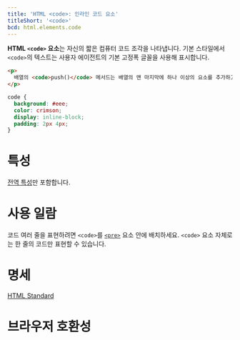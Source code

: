 ```yaml
---
title: 'HTML <code>: 인라인 코드 요소'
titleShort: '<code>'
bcd: html.elements.code
---
```


**HTML `<code>` 요소**는 자신의 짧은 컴퓨터 코드 조각을 나타냅니다. 기본 스타일에서 `<code>`의 텍스트는 사용자 에이전트의 기본 고정폭 글꼴을 사용해 표시합니다.

```html hidden name=demo
<p>
  배열의 <code>push()</code> 메서드는 배열의 맨 마지막에 하나 이상의 요소를 추가하고, 배열의 새로운 길이를 반환합니다.
</p>
```

```css hidden name=demo
code {
  background: #eee;
  color: crimson;
  display: inline-block;
  padding: 2px 4px;
}
```

<LiveExample height={140} lang="html" name="demo" />

# 특성

[전역 특성](/docs/Web/HTML/Global_attributes)만 포함합니다.

# 사용 일람

코드 여러 줄을 표현하려면 `<code>`를 [`<pre>`](./pre) 요소 안에 배치하세요. `<code>` 요소 자체로는 한 줄의 코드만 표현할 수 있습니다.

# 명세

[HTML Standard](https://html.spec.whatwg.org/multipage/semantics.html#the-code-element)

# 브라우저 호환성

<BrowserCompat data={props.bcd} />

